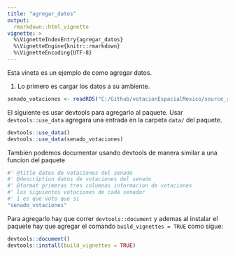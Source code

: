 ```yaml
---
title: "agregar_datos"
output: 
  rmarkdown::html_vignette
vignette: >
  %\VignetteIndexEntry{agregar_datos}
  %\VignetteEngine{knitr::rmarkdown}
  %\VignetteEncoding{UTF-8}
---
```

Esta vineta es un ejemplo de como agregar datos.

1. Lo primero es cargar los datos a su ambiente.

```r
senado_votaciones <- readRDS("C:/Github/votacionEspacialMexico/source_rds/L63_A2_N1_PO1_RESULTS.RDS")
```

El siguiente es usar devtools para agregarlo al paquete. Usar `devtools::use_data` agregara una entrada en la carpeta `data/` del paquete.

```r
devtools::use_data()
devtools::use_data(senado_votaciones)
```

Tambien podemos documentar usando devtools de manera similar a una funcion del paquete

```r
#' @title datos de votaciones del senado
#' @description datos de votaciones del senado
#' @format primeras tres columnas informacion de votaciones
#' las siguientes votaciones de cada senador
#' 1 es que voto que si
"senado_votaciones"

```


Para agregarlo hay que correr `devtools::document` y ademas al instalar el paquete hay que agregar el comando `build_vignettes = TRUE` como sigue:

```r
devtools::document()
devtools::install(build_vignettes = TRUE)
```

